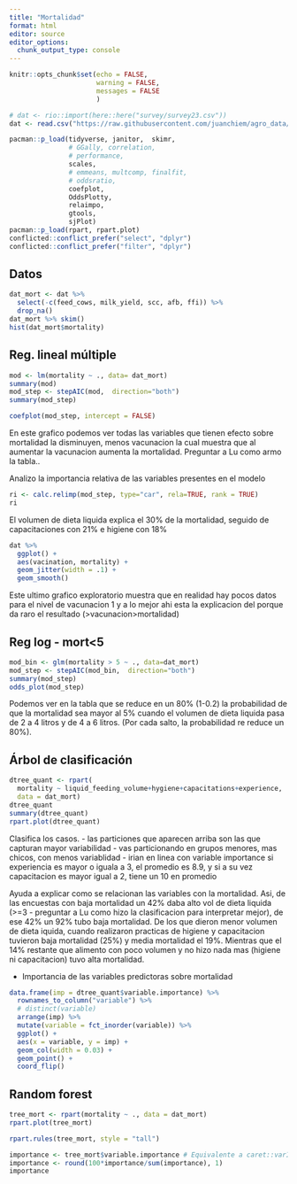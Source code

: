 ```yaml
---
title: "Mortalidad"
format: html
editor: source
editor_options: 
  chunk_output_type: console
---
```


```r
knitr::opts_chunk$set(echo = FALSE, 
                      warning = FALSE, 
                      messages = FALSE
                      )
```

```r
# dat <- rio::import(here::here("survey/survey23.csv"))
dat <- read.csv("https://raw.githubusercontent.com/juanchiem/agro_data/master/survey23.csv", sep = ",") 
```

```r
pacman::p_load(tidyverse, janitor,  skimr, 
               # GGally, correlation, 
               # performance, 
               scales, 
               # emmeans, multcomp, finalfit,  
               # oddsratio,
               coefplot, 
               OddsPlotty, 
               relaimpo, 
               gtools, 
               sjPlot)
pacman::p_load(rpart, rpart.plot)
conflicted::conflict_prefer("select", "dplyr")
conflicted::conflict_prefer("filter", "dplyr")
```
##  Datos

```r
dat_mort <- dat %>% 
  select(-c(feed_cows, milk_yield, scc, afb, ffi)) %>% 
  drop_na()
dat_mort %>% skim()
hist(dat_mort$mortality) 
```

## Reg. lineal múltiple

```r
mod <- lm(mortality ~ ., data= dat_mort)
summary(mod)
mod_step <- stepAIC(mod,  direction="both")
summary(mod_step)
```

```r
coefplot(mod_step, intercept = FALSE)
```

En este grafico podemos ver todas las variables que tienen efecto sobre mortalidad la disminuyen, menos vacunacion la cual muestra que al aumentar la vacunacion aumenta la mortalidad. Preguntar a Lu como armo la tabla..

Analizo la importancia relativa de las variables presentes en el modelo

```r
ri <- calc.relimp(mod_step, type="car", rela=TRUE, rank = TRUE) 
ri
```

El volumen de dieta liquida explica el 30% de la mortalidad, seguido de capacitaciones con 21% e higiene con 18%

```r
dat %>% 
  ggplot() + 
  aes(vacination, mortality) + 
  geom_jitter(width = .1) + 
  geom_smooth()
```

Este ultimo grafico exploratorio muestra que en realidad hay pocos datos para el nivel de vacunacion 1 y a lo mejor ahi esta la explicacion del porque da raro el resultado (>vacunacion>mortalidad)


## Reg log - mort<5

```r
mod_bin <- glm(mortality > 5 ~ ., data=dat_mort)
mod_step <- stepAIC(mod_bin,  direction="both")
summary(mod_step)
odds_plot(mod_step)
```

Podemos ver en la tabla que se reduce en un 80% (1-0.2) la probabilidad de que la mortalidad sea mayor al 5% cuando el volumen de dieta liquida pasa de 2 a 4 litros y de 4 a 6 litros. (Por cada salto, la probabilidad re reduce un 80%).


## Árbol de clasificación

<!-- https://www.displayr.com/how-is-variable-importance-calculated-for-a-random-forest/#:~:text=This%20importance%20is%20a%20measure,accuracy%20due%20to%20random%20noise. -->


```r
dtree_quant <- rpart(
  mortality ~ liquid_feeding_volume+hygiene+capacitations+experience, 
  data = dat_mort)
dtree_quant
summary(dtree_quant)
rpart.plot(dtree_quant)
```

Clasifica los casos. 
- las particiones que aparecen arriba son las que capturan mayor variabilidad
- vas particionando en grupos menores, mas chicos, con menos variablidad
- irian en linea con variable importance
si experiencia es mayor o iguala a 3, el promedio es 8.9, y si a su vez capacitacion es mayor igual a 2, tiene un 10 en promedio

Ayuda a explicar como se relacionan las variables con la mortalidad. Asi, de las encuestas con baja mortalidad un 42% daba alto vol de dieta liquida (>=3 - preguntar a Lu como hizo la clasificacion para interpretar mejor), de ese 42% un 92% tubo baja mortalidad. De los que dieron menor volumen de dieta iquida, cuando realizaron practicas de higiene y capacitacion tuvieron baja mortalidad (25%) y media mortalidad el 19%. Mientras que el 14% restante que alimento con poco volumen y no hizo nada mas (higiene ni capacitacion) tuvo alta mortalidad.

- Importancia de las variables predictoras sobre mortalidad

```r
data.frame(imp = dtree_quant$variable.importance) %>%
  rownames_to_column("variable") %>% 
  # distinct(variable)
  arrange(imp) %>%
  mutate(variable = fct_inorder(variable)) %>%
  ggplot() +
  aes(x = variable, y = imp) +
  geom_col(width = 0.03) +
  geom_point() +
  coord_flip()
```


## Random forest 

<!-- https://rubenfcasal.github.io/aprendizaje_estadistico/cart-con-el-paquete-rpart.html -->

```r
tree_mort <- rpart(mortality ~ ., data = dat_mort)
rpart.plot(tree_mort)  
```

```r
rpart.rules(tree_mort, style = "tall")
```

```r
importance <- tree_mort$variable.importance # Equivalente a caret::varImp(tree) 
importance <- round(100*importance/sum(importance), 1)
importance
```


